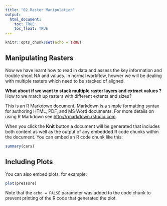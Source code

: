 ```yaml
---
title: "02 Raster Manipulation"
output: 
  html_document:
    toc: TRUE
    toc_float: TRUE
---
```


```r
knitr::opts_chunk$set(echo = TRUE)
```

## Manipulating Rasters

Now we have learnt how to read in data and assess the key information and trouble shoot NA and values. 
In normal workflow, howver we will be dealing with multiple rasters which need to be stacked of aligned. 

**What about if we want to stack multiple raster layers and extract values ? 
**How to we match up rasters with different extents and sizes? 


This is an R Markdown document. Markdown is a simple formatting syntax for authoring HTML, PDF, and MS Word documents. For more details on using R Markdown see <http://rmarkdown.rstudio.com>.

When you click the **Knit** button a document will be generated that includes both content as well as the output of any embedded R code chunks within the document. You can embed an R code chunk like this:

```r
summary(cars)
```

## Including Plots

You can also embed plots, for example:

```r
plot(pressure)
```

Note that the `echo = FALSE` parameter was added to the code chunk to prevent printing of the R code that generated the plot.
